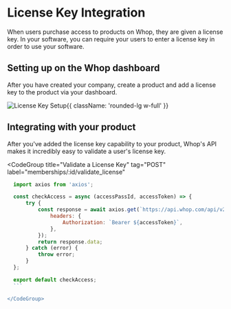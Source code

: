 
# License Key Integration

When users purchase access to products on Whop, they are given a license key. In your software, you can require your users to enter a license key in order to use your software.

## Setting up on the Whop dashboard

After you have created your company, create a product and add a license key to the product via your dashboard.

![License Key Setup](https://i.imgur.com/77Bkxbl.gif){{ className: 'rounded-lg w-full' }}

## Integrating with your product

After you've added the license key capability to your product, Whop's API makes it incredibly easy to validate a user's license key.

<CodeGroup
  title="Validate a License Key"
  tag="POST"
  label="memberships/:id/validate_license"
>
  ```js
    import axios from 'axios';

    const checkAccess = async (accessPassId, accessToken) => {
        try {
            const response = await axios.get(`https://api.whop.com/api/v2/me/has_access/${id}/validate_license`, {
                headers: {
                    Authorization: `Bearer ${accessToken}`,
                },
            });
            return response.data;
        } catch (error) {
            throw error;
        }
    };

    export default checkAccess;
    ```

</CodeGroup>

